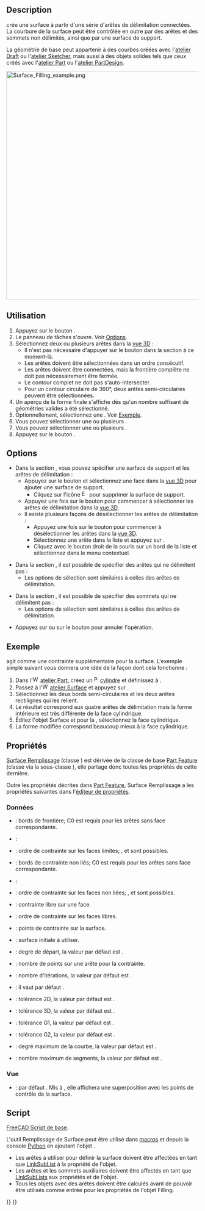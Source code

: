 <languages/>

{{Docnav/fr
|
|[[Surface_GeomFillSurface/fr|Remplir entre les courbes limites]]
|[[Surface_Workbench/fr|Surface]]
|IconL=
|IconR=Surface_GeomFillSurface.svg
|IconC=Workbench_Surface.svg
}}

{{GuiCommand/fr
|Name=Surface Filling
|Name/fr=Surface Remplissage
|MenuLocation=Surface → Filling...
|Workbenches=[[Surface_Workbench/fr|Surface]]
|Version=0.17
}}

==Description==

{{Button|[[File:Surface_Filling.svg|16px]] [[Surface_Filling/fr|Surface Remplissage]]}} crée une surface à partir d'une série d'arêtes de délimitation connectées. La courbure de la surface peut être contrôlée en outre par des arêtes et des sommets non délimités, ainsi que par une surface de support.

La géométrie de base peut appartenir à des courbes créées avec l'[[Draft_Workbench/fr|atelier Draft]] ou l'[[Sketcher_Workbench/fr|atelier Sketcher]], mais aussi à des objets solides tels que ceux créés avec l'[[Part_Workbench/fr|atelier Part]] ou l'[[PartDesign_Workbench/fr|atelier PartDesign]].

[[Image:Surface_Filling_example.png|600px]]
{{Caption|Deux surfaces remplies délimitées par quatre arêtes situées sur le plan XY. La surface de droite est en plus contrôlée par une arête non délimitée.}}

<span id="Usage"></span>
==Utilisation==

# Appuyez sur le bouton {{Button|[[File:Surface_Filling.svg|16px]] [[Surface_Filling/fr|Remplissage]]}}.
# Le panneau de tâches {{MenuCommand|Limites}} s'ouvre. Voir [[#Options|Options]].
# Sélectionnez deux ou plusieurs arêtes dans la [[3D_view/fr|vue 3D]] :
#* Il n'est pas nécessaire d'appuyer sur le bouton {{Button|Ajouter une arête}} dans la section {{MenuCommand|Limites}} à ce moment-là.
#* Les arêtes doivent être sélectionnées dans un ordre consécutif.
#* Les arêtes doivent être connectées, mais la frontière complète ne doit pas nécessairement être fermée.
#* Le contour complet ne doit pas s'auto-intersecter.
#* Pour un contour circulaire de 360°, deux arêtes semi-circulaires peuvent être sélectionnées.
# Un aperçu de la forme finale s'affiche dès qu'un nombre suffisant de géométries valides a été sélectionné.
# Optionnellement, sélectionnez une {{MenuCommand|Surface de support}}. Voir [[#Exemple|Exemple]].
# Vous pouvez sélectionner une ou plusieurs {{MenuCommand|Contraintes d'arête}}.
# Vous pouvez sélectionner une ou plusieurs {{MenuCommand|Contraintes de sommets}}.
# Appuyez sur le bouton {{Button|OK}}.

==Options==

* Dans la section {{MenuCommand|Limites}}, vous pouvez spécifier une surface de support et les arêtes de délimitation :
** Appuyez sur le bouton {{Button|Surface de support}} et sélectionnez une face dans la [[3D_view/fr|vue 3D]] pour ajouter une surface de support.
*** Cliquez sur l'icône [[File:Edit-cleartext.svg|16px]] pour supprimer la surface de support.
** Appuyez une fois sur le bouton {{Button|Ajouter une arête}} pour commencer à sélectionner les arêtes de délimitation dans la [[3D_view/fr|vue 3D]].
** Il existe plusieurs façons de désélectionner les arêtes de délimitation :
*** Appuyez une fois sur le bouton {{Button|Supprimer l'arête}} pour commencer à désélectionner les arêtes dans la [[3D_view/fr|vue 3D]].
*** Sélectionnez une arête dans la liste et appuyez sur {{KEY|Supprimer}}.
*** Cliquez avec le bouton droit de la souris sur un bord de la liste et sélectionnez {{MenuCommand|Supprimer}} dans le menu contextuel.

* Dans la section {{MenuCommand|Contraintes d'arêtes}}, il est possible de spécifier des arêtes qui ne délimitent pas :
** Les options de sélection sont similaires à celles des arêtes de délimitation.

* Dans la section {{MenuCommand|Contraintes de sommets}}, il est possible de spécifier des sommets qui ne délimitent pas :
** Les options de sélection sont similaires à celles des arêtes de délimitation.

* Appuyez sur {{KEY|Échap}} ou sur le bouton {{Button|Annuler}} pour annuler l'opération.

<span id="Example"></span>
== Exemple ==

{{MenuCommand|Surface de support}} agit comme une contrainte supplémentaire pour la surface. L'exemple simple suivant vous donnera une idée de la façon dont cela fonctionne :

# Dans l'[[File:Workbench_Part.svg|16px]] [[Part_Workbench/fr|atelier Part]], créez un [[File:Part_Cylinder.svg|16px]][[Part_Cylinder/fr|cylindre]] et définissez {{PropertyData|Angle}} à {{Value|180°}}.
# Passez à l'[[File:Workbench_Surface.svg|16px]] [[Surface_Workbench/fr|atelier Surface]] et appuyez sur {{Button|[[File:Surface_Filling.svg|16px]] [[Surface_Filling/fr|Remplissage]]}}.
# Sélectionnez les deux bords semi-circulaires et les deux arêtes rectilignes qui les relient.
# Le résultat correspond aux quatre arêtes de délimitation mais la forme intérieure est très différente de la face cylindrique.
# Éditez l'objet Surface et pour la {{MenuCommand|Surface de support}}, sélectionnez la face cylindrique.
# La forme modifiée correspond beaucoup mieux à la face cylindrique.

<span id="Properties"></span>
==Propriétés==

[[Surface_Filling/fr|Surface Remplissage]] (classe {{incode|Surface::Filling}}) est dérivée de la classe de base [[Part_Feature/fr|Part Feature]] (classe {{incode|Part::Feature}} via la sous-classe {{incode|Part::Spline}}), elle partage donc toutes les propriétés de cette dernière.

Outre les propriétés décrites dans [[Part_Feature/fr|Part Feature]], Surface Remplissage a les propriétés suivantes dans l'[[Property_editor/fr|éditeur de propriétés]].

<span id="Data"></span>
===Données===

{{TitleProperty|Filling}}

* {{PropertyData/fr|Boundary Edges|LinkSubList}}: bords de frontière; C0 est requis pour les arêtes sans face correspondante.
* {{PropertyData/fr|Boundary Faces|StringList}}:
* {{PropertyData/fr|Boundary Order|IntegerList}}: ordre de contrainte sur les faces limites; {{Value|0}}, {{Value|1}} et {{Value|2}} sont possibles.
* {{PropertyData/fr|Bords non liés|LinkSubList}}: bords de contrainte non liés; C0 est requis pour les arêtes sans face correspondante.
* {{PropertyData/fr|Unbound Faces|StringList}}:
* {{PropertyData/fr|Unbound Order|IntegerList}}: ordre de contrainte sur les faces non liées; {{Value|0}}, {{Value|1}} et {{Value|2}} sont possibles.
* {{PropertyData/fr|Free Faces|LinkSubList}}: contrainte libre sur une face.
* {{PropertyData/fr|Free Order|IntegerList}}: ordre de contrainte sur les faces libres.
* {{PropertyData/fr|Points|LinkSubList}}: points de contrainte sur la surface.
* {{PropertyData/fr|Initial Face|LinkSub}}: surface initiale à utiliser.
* {{PropertyData/fr|Degree|Integer}}: degré de départ, la valeur par défaut est {{Value|3}}.
* {{PropertyData/fr|Points On Curve|Integer}}: nombre de points sur une arête pour la contrainte.
* {{PropertyData/fr|Iterations|Integer}}: nombre d'itérations, la valeur par défaut est {{Value|2}}.
* {{PropertyData/fr|Anisotropy|Bool}}: il vaut par défaut {{FALSE}}.
* {{PropertyData/fr|Tolerance2d|Float}}: tolérance 2D, la valeur par défaut est {{Value|0.0}}.
* {{PropertyData/fr|Tolerance3d|Float}}: tolérance 3D, la valeur par défaut est {{Value|0.0}}.
* {{PropertyData/fr|Tol Angular|Float}}: tolérance G1, la valeur par défaut est {{Value|0.01}}.
* {{PropertyData/fr|Tol Curvature|Float}}: tolérance G2, la valeur par défaut est {{Value|0.10}}.
* {{PropertyData/fr|Maximum Degree|Integer}}: degré maximum de la courbe, la valeur par défaut est {{Value|8}}.
* {{PropertyData/fr|Maximum Segments|Integer}}: nombre maximum de segments, la valeur par défaut est {{Value|9}}.

<span id="View"></span>
=== Vue === 

{{TitleProperty|Base}}

* {{PropertyView|Control Points|Bool}}: par défaut {{FALSE}}. Mis à {{TRUE}}, elle affichera une superposition avec les points de contrôle de la surface.

<span id="Scripting"></span>
== Script ==

{{Emphasis|Voir aussi:}} [[FreeCAD_Scripting_Basics/fr|FreeCAD Script de base]].

L'outil Remplissage de Surface peut être utilisé dans [[Macros/fr|macros]] et depuis la console [[Python/fr|Python]] en ajoutant l'objet {{incode|Surface :: Filling}}.
* Les arêtes à utiliser pour définir la surface doivent être affectées en tant que [[FeaturePython_Custom_Properties/fr#App::PropertyLinkSubList|LinkSubList]] à la propriété {{incode|BoundaryEdges}} de l'objet.
* Les arêtes et les sommets auxiliaires doivent être affectés en tant que [[FeaturePython_Custom_Properties/fr#App::PropertyLinkSubList|LinkSubLists]] aux propriétés {{incode|UnboundEdges}} et {{incode|Points}} de l'objet.
* Tous les objets avec des arêtes doivent être calculés avant de pouvoir être utilisés comme entrée pour les propriétés de l'objet Filling.

{{Code|code=
import FreeCAD as App
import Draft

doc = App.newDocument()

a = App.Vector(-20, -20, 0)
b = App.Vector(-18, 25, 0)
c = App.Vector(60, 26, 0)
d = App.Vector(33, -20, 0)

points1 = [a, App.Vector(-20, -8, 0), App.Vector(-17, 7, 0), b]
obj1 = Draft.make_bspline(points1)

points2 = [b, App.Vector(0, 25, 0), c]
obj2 = Draft.make_bspline(points2)

points3 = [c, App.Vector(37, 4, 0), d]
obj3 = Draft.make_bspline(points3)

points4 = [d, App.Vector(-2, -18, 0), a]
obj4 = Draft.make_bspline(points4)
doc.recompute()

surf = doc.addObject("Surface::Filling", "Surface")
surf.BoundaryEdges = [(obj1, "Edge1"),
                      (obj2, "Edge1"),
                      (obj3, "Edge1"),
                      (obj4, "Edge1")]
doc.recompute()

# ---------------------------------------------------------
points_spl = [App.Vector(-10, 0, 2),
              App.Vector(4, 0, 7),
              App.Vector(18, 0, -5),
              App.Vector(25, 0, 0),
              App.Vector(30, 0, 0)]
aux_edge = Draft.make_bspline(points_spl)
doc.recompute()

surf.UnboundEdges = [(aux_edge, "Edge1")]
doc.recompute()

# ---------------------------------------------------------
aux_v1 = Draft.make_line(App.Vector(-13, -12, 5),
                         App.Vector(-13, -12, -5))
aux_v2 = Draft.make_line(App.Vector(-3, 18, 5),
                         App.Vector(-3, 18, -5))
doc.recompute()

surf.Points = [(aux_v1, "Vertex2"),
               (aux_v2, "Vertex1")]
doc.recompute()
}}


{{Docnav/fr
|
|[[Surface_GeomFillSurface/fr|Remplir entre les courbes limites]]
|[[Surface_Workbench/fr|Surface]]
|IconL=
|IconR=Surface_GeomFillSurface.svg
|IconC=Workbench_Surface.svg
}}

{{Surface Tools navi{{#translation:}}}}
{{Userdocnavi{{#translation:}}}}